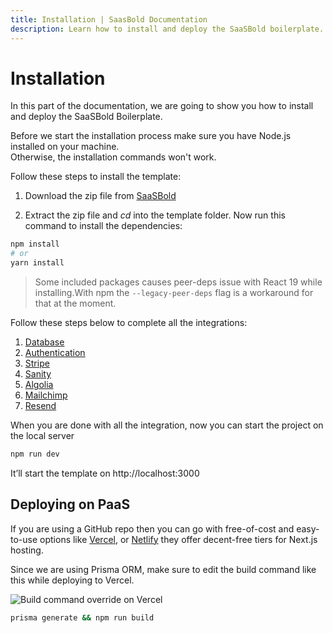 ```yaml
---
title: Installation | SaasBold Documentation
description: Learn how to install and deploy the SaaSBold boilerplate.
---
```


# Installation

In this part of the documentation, we are going to show you how to install and deploy the SaaSBold Boilerplate.

Before we start the installation process make sure you have Node.js installed on your machine.\
Otherwise, the installation commands won't work.

Follow these steps to install the template:

1. Download the zip file from [SaaSBold](https://saasbold.com/pricing)

2. Extract the zip file and _cd_ into the template folder. Now run this command to install the dependencies:

```bash
npm install
# or
yarn install
   ```

> Some included packages causes peer-deps issue with React 19 while installing.With npm the `--legacy-peer-deps` flag is a workaround for that at the moment.

Follow these steps below to complete all the integrations:

1. [Database](https://saasbold.com/docs/installation#id-1.-database)
2. [Authentication](https://saasbold.com/docs/installation#id-2.-authentication)
3. [Stripe](https://saasbold.com/docs/integrations/stripe)
4. [Sanity](https://saasbold.com/docs/integrations/sanity)
5. [Algolia](https://saasbold.com/docs/integrations/algolia)
6. [Mailchimp](https://saasbold.com/docs/integrations/mailchimp)
7. [Resend](https://saasbold.com/docs/integrations/emails)

When you are done with all the integration, now you can start the project on the local server

```sh
npm run dev
```

It’ll start the template on http://localhost:3000

## Deploying on PaaS

If you are using a GitHub repo then you can go with free-of-cost and easy-to-use options like [Vercel](https://vercel.com/), or [Netlify](https://netlify.com/) they offer decent-free tiers for Next.js hosting.

Since we are using Prisma ORM, make sure to edit the build command like this while deploying to Vercel.

![Build command override on Vercel](/images/docs/installation/build-command-override.png)

```bash
prisma generate && npm run build
```
